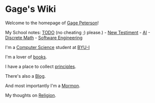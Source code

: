 = Gage's Wiki =

Welcome to the homepage of [[Gage Peterson]]!

My School notes: [[TODO]] (no cheating ;) please.)
- [[NewTest/index|New Testiment]]
- [[AI/index|AI]]
- [[DiscreteMath/index|Discrete Math]]
- [[Software1/index|Software Engineering]]


I'm a [[CS/index|Computer Science]] student at [[http://www.byui.edu|BYU-I]]

I'm a lover of [[books]].

I have a place to collect [[principles/index|principles]].

There's also a [[diary/diary|Blog]].

And most importantly I'm a [[http://www.mormon.org/me/5ZRM|Mormon]].

My thoughts on [[Religion/index|Religion]].



